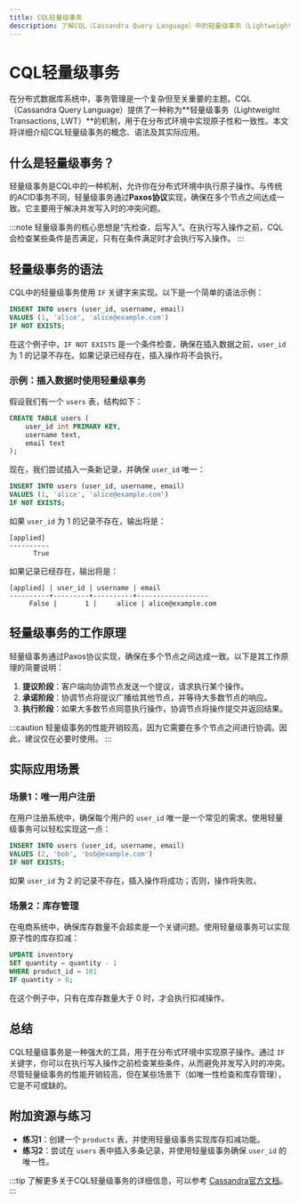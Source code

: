```yaml
---
title: CQL轻量级事务
description: 了解CQL（Cassandra Query Language）中的轻量级事务（Lightweight Transactions），学习其工作原理、语法和实际应用场景。
---
```


# CQL轻量级事务

在分布式数据库系统中，事务管理是一个复杂但至关重要的主题。CQL（Cassandra Query Language）提供了一种称为**轻量级事务（Lightweight Transactions, LWT）**的机制，用于在分布式环境中实现原子性和一致性。本文将详细介绍CQL轻量级事务的概念、语法及其实际应用。

## 什么是轻量级事务？

轻量级事务是CQL中的一种机制，允许你在分布式环境中执行原子操作。与传统的ACID事务不同，轻量级事务通过**Paxos协议**实现，确保在多个节点之间达成一致。它主要用于解决并发写入时的冲突问题。

:::note
轻量级事务的核心思想是“先检查，后写入”。在执行写入操作之前，CQL会检查某些条件是否满足，只有在条件满足时才会执行写入操作。
:::

## 轻量级事务的语法

CQL中的轻量级事务使用 `IF` 关键字来实现。以下是一个简单的语法示例：

```sql
INSERT INTO users (user_id, username, email)
VALUES (1, 'alice', 'alice@example.com')
IF NOT EXISTS;
```

在这个例子中，`IF NOT EXISTS` 是一个条件检查，确保在插入数据之前，`user_id` 为 1 的记录不存在。如果记录已经存在，插入操作将不会执行。

### 示例：插入数据时使用轻量级事务

假设我们有一个 `users` 表，结构如下：

```sql
CREATE TABLE users (
    user_id int PRIMARY KEY,
    username text,
    email text
);
```

现在，我们尝试插入一条新记录，并确保 `user_id` 唯一：

```sql
INSERT INTO users (user_id, username, email)
VALUES (1, 'alice', 'alice@example.com')
IF NOT EXISTS;
```

如果 `user_id` 为 1 的记录不存在，输出将是：

```plaintext
[applied]
----------
      True
```

如果记录已经存在，输出将是：

```plaintext
[applied] | user_id | username | email
----------+---------+----------+------------------
     False |       1 |     alice | alice@example.com
```

## 轻量级事务的工作原理

轻量级事务通过Paxos协议实现，确保在多个节点之间达成一致。以下是其工作原理的简要说明：

1. **提议阶段**：客户端向协调节点发送一个提议，请求执行某个操作。
2. **承诺阶段**：协调节点将提议广播给其他节点，并等待大多数节点的响应。
3. **执行阶段**：如果大多数节点同意执行操作，协调节点将操作提交并返回结果。

:::caution
轻量级事务的性能开销较高，因为它需要在多个节点之间进行协调。因此，建议仅在必要时使用。
:::

## 实际应用场景

### 场景1：唯一用户注册

在用户注册系统中，确保每个用户的 `user_id` 唯一是一个常见的需求。使用轻量级事务可以轻松实现这一点：

```sql
INSERT INTO users (user_id, username, email)
VALUES (2, 'bob', 'bob@example.com')
IF NOT EXISTS;
```

如果 `user_id` 为 2 的记录不存在，插入操作将成功；否则，操作将失败。

### 场景2：库存管理

在电商系统中，确保库存数量不会超卖是一个关键问题。使用轻量级事务可以实现原子性的库存扣减：

```sql
UPDATE inventory
SET quantity = quantity - 1
WHERE product_id = 101
IF quantity > 0;
```

在这个例子中，只有在库存数量大于 0 时，才会执行扣减操作。

## 总结

CQL轻量级事务是一种强大的工具，用于在分布式环境中实现原子操作。通过 `IF` 关键字，你可以在执行写入操作之前检查某些条件，从而避免并发写入时的冲突。尽管轻量级事务的性能开销较高，但在某些场景下（如唯一性检查和库存管理），它是不可或缺的。

## 附加资源与练习

- **练习1**：创建一个 `products` 表，并使用轻量级事务实现库存扣减功能。
- **练习2**：尝试在 `users` 表中插入多条记录，并使用轻量级事务确保 `user_id` 的唯一性。

:::tip
了解更多关于CQL轻量级事务的详细信息，可以参考 [Cassandra官方文档](https://cassandra.apache.org/doc/latest/cql/index.html)。
:::
